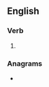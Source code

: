 ==English==

===Verb===
{{head|en|verb form}}

# {{en-third-person singular of|overrule}}

===Anagrams===
* {{anagrams|en|a=eelorrsuv|revelrous}}